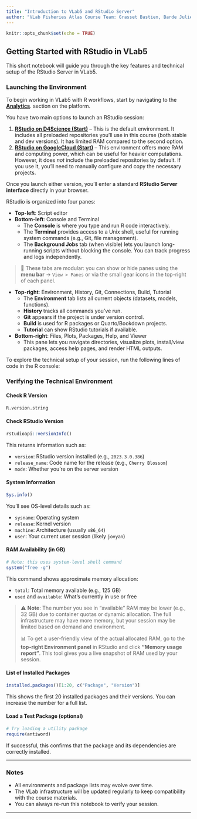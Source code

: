```yaml
---
title: "Introduction to VLab5 and RStudio Server"
author: "VLab Fisheries Atlas Course Team: Grasset Bastien, Barde Julien"
---
```


```r
knitr::opts_chunk$set(echo = TRUE)
```

## Getting Started with RStudio in VLab5

This short notebook will guide you through the key features and technical setup of the RStudio Server in VLab5.

### Launching the Environment

To begin working in VLab5 with R workflows, start by navigating to the [**Analytics**](https://blue-cloud.d4science.org/group/globalfisheriesatlas/analytics).
 section on the platform.

You have two main options to launch an RStudio session:

1. [**RStudio on D4Science (Start)**](https://blue-cloud.d4science.org/group/globalfisheriesatlas/rstudio-4-start) – This is the default environment. It includes all preloaded repositories you'll use in this course (both stable and dev versions). It has limited RAM compared to the second option.
2. [**RStudio on GoogleCloud (Start)**](https://blue-cloud.d4science.org/group/globalfisheriesatlas/start-rstudio-at-googlecloud) – This environment offers more RAM and computing power, which can be useful for heavier computations. However, it does *not* include the preloaded repositories by default. If you use it, you’ll need to manually configure and copy the necessary projects.

Once you launch either version, you’ll enter a standard **RStudio Server interface** directly in your browser.

RStudio is organized into four panes:

- **Top-left**: Script editor
- **Bottom-left**: Console and Terminal
  - The **Console** is where you type and run R code interactively.
  - The **Terminal** provides access to a Unix shell, useful for running system commands (e.g., Git, file management).
  - The **Background Jobs** tab (when visible) lets you launch long-running scripts without blocking the console. You can track progress and logs independently.


> 🧩 These tabs are modular: you can show or hide panes using the **menu bar** → `View > Panes` or via the small gear icons in the top-right of each panel.

- **Top-right**: Environment, History, Git, Connections, Build, Tutorial
  - The **Environment** tab lists all current objects (datasets, models, functions).
  - **History** tracks all commands you've run.
  - **Git** appears if the project is under version control.
  - **Build** is used for R packages or Quarto/Bookdown projects.
  - **Tutorial** can show RStudio tutorials if available.

- **Bottom-right**: Files, Plots, Packages, Help, and Viewer
  - This pane lets you navigate directories, visualize plots, install/view packages, access help pages, and render HTML outputs.

To explore the technical setup of your session, run the following lines of code in the R console:

### Verifying the Technical Environment

#### Check R Version
```r
R.version.string
```

#### Check RStudio Version
```r

rstudioapi::versionInfo()

```

This returns information such as:

- `version`: RStudio version installed (e.g., `2023.3.0.386`)
- `release_name`: Code name for the release (e.g., `Cherry Blossom`)
- `mode`: Whether you're on the server version

#### System Information
```r

Sys.info()

```

You’ll see OS-level details such as:

- `sysname`: Operating system
- `release`: Kernel version
- `machine`: Architecture (usually `x86_64`)
- `user`: Your current user session (likely `jovyan`)

#### RAM Availability (in GB)

```r
# Note: this uses system-level shell command
system("free -g")
```

This command shows approximate memory allocation:

- `total`: Total memory available (e.g., 125 GB)
- `used` and `available`: What’s currently in use or free

> ⚠️ **Note**: The number you see in "available" RAM may be lower (e.g., 32 GB) due to container quotas or dynamic allocation. The full infrastructure may have more memory, but your session may be limited based on demand and environment.
> 
> 📊 To get a user-friendly view of the actual allocated RAM, go to the **top-right Environment panel** in RStudio and click **"Memory usage report"**. This tool gives you a live snapshot of RAM used by your session.

#### List of Installed Packages

```r

installed.packages()[1:20, c("Package", "Version")]

```

This shows the first 20 installed packages and their versions. You can increase the number for a full list.

#### Load a Test Package (optional)
```r
# Try loading a utility package
require(antiword)
```

If successful, this confirms that the package and its dependencies are correctly installed.

---

### Notes

- All environments and package lists may evolve over time.
- The VLab infrastructure will be updated regularly to keep compatibility with the course materials.
- You can always re-run this notebook to verify your session.

---
